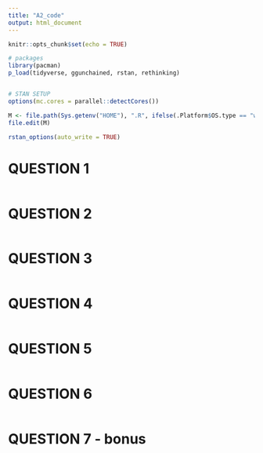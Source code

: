 ```yaml
---
title: "A2_code"
output: html_document
---
```


```r
knitr::opts_chunk$set(echo = TRUE)

# packages
library(pacman)
p_load(tidyverse, ggunchained, rstan, rethinking)


# STAN SETUP
options(mc.cores = parallel::detectCores())

M <- file.path(Sys.getenv("HOME"), ".R", ifelse(.Platform$OS.type == "windows", "Makevars.win", "Makevars"))
file.edit(M)

rstan_options(auto_write = TRUE)
```

# QUESTION 1

```r

```


# QUESTION 2
```r

```


# QUESTION 3
```r

```


# QUESTION 4
```r

```


# QUESTION 5
```r

```


# QUESTION 6
```r

```


# QUESTION 7 - bonus
```r

```
